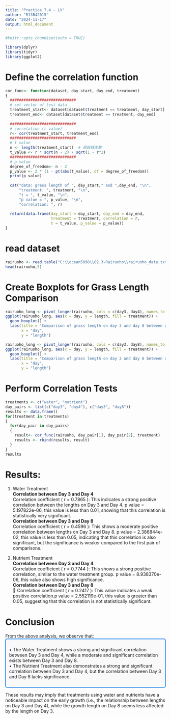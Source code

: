 ```yaml
---
title: "Practice 7.4 - LV"
author: "R13B42015"
date: "2024-11-17"
output: html_document
---
```


```r
#knitr::opts_chunk$set(echo = TRUE)
```

```r
library(dplyr)
library(tidyr)
library(ggplot2)
```

# Define the correlation function
```r
cor_func<- function(dataset, day_start, day_end, treatment)
{
  #############################
  # set vector of test data
  treatment_start<- dataset[dataset$treatment == treatment, day_start]
  treatment_end<- dataset[dataset$treatment == treatment, day_end]
  
  #############################
  # correlation (r value)
  r<- cor(treatment_start, treatment_end)
  #############################
  # t value
  n <- length(treatment_start)  # 假設樣本數
  t_value <- r * sqrt(n - 2) / sqrt(1 - r^2)
  #############################
  # p value
  degree_of_freedom<- n - 2
  p_value <- 2 * (1 - pt(abs(t_value), df = degree_of_freedom))
  print(p_value)
  
  cat("data: gress length of ", day_start," and ",day_end, "\n",
      "treatment: ", treatment, "\n",
      "t = ", t_value, "\n",
      "p value = ", p_value, "\n",
      "correlation: ", r)
  
  return(data.frame(day_start = day_start, day_end = day_end, 
                    treatment = treatment, correlation = r, 
                    t = t_value, p_value = p_value))
}
```

# read dataset
```r
rairuoho <- read.table("C:\\ocean5098\\02.3-Rairuoho\\rairuoho_data.txt", header = TRUE)
head(rairuoho,5)
```

# Create Boxplots for Grass Length Comparison
```r
rairuoho_long <- pivot_longer(rairuoho, cols = c(day3, day4), names_to = "day", values_to = "length")
ggplot(rairuoho_long, aes(x = day, y = length, fill = treatment)) +
  geom_boxplot() +
  labs(title = "Comparison of grass length on day 3 and day 8 between different treatments",
       x = "day",
       y = "length")

rairuoho_long <- pivot_longer(rairuoho, cols = c(day3, day8), names_to = "day", values_to = "length")
ggplot(rairuoho_long, aes(x = day, y = length, fill = treatment)) +
  geom_boxplot() +
  labs(title = "Comparison of grass length on day 3 and day 8 between different treatments",
       x = "day",
       y = "length")
```

# Perform Correlation Tests
```r
treatments <- c("water", "nutrient")
day_pairs <- list(c("day3", "day4"), c("day3", "day8"))
results <- data.frame()
for(treatment in treatments)
{
  for(day_pair in day_pairs)
  {
    result<- cor_func(rairuoho, day_pair[1], day_pair[2], treatment)
    results <- rbind(results, result)
  }
}
results
```

# Results:
1. Water Treatment<br>
  **Correlation between Day 3 and Day 4**<br>
    Correlation coefficient ( r = 0.7865 ): This indicates a strong positive correlation between the lengths on Day 3 and Day 4.
    p value = 5.197822e-06,  this value is less than 0.01, showing that this correlation is statistically very significant.<br>
  **Correlation between Day 3 and Day 8**<br>
    Correlation coefficient ( r = 0.4596 ): This shows a moderate positive correlation between lengths on Day 3 and Day 8.
    p value = 2.386844e-02, this value is less than 0.05, indicating that this correlation is also significant, but the significance is weaker compared to the first pair of comparisons.

2. Nutrient Treatment<br>
  **Correlation between Day 3 and Day 4**<br>
    Correlation coefficient ( r = 0.7744 ): This shows a strong positive correlation, similar to the water treatment group.
    p value = 8.938370e-06, this value also shows high significance.<br>
  **Correlation between Day 3 and Day 8**<br>
    	Correlation coefficient ( r = 0.2417 ): This value indicates a weak positive correlation.p value = 2.552119e-01, this value is greater than 0.05, suggesting that this correlation is not statistically significant.


# Conclusion
From the above analysis, we observe that:<br>
<div style="border: 2px solid #0073e6; padding: 10px; border-radius: 5px; background-color: #f9f9f9;">
•	The Water Treatment shows a strong and significant correlation between Day 3 and Day 4, while a moderate and significant correlation exists between Day 3 and Day 8.<br>
•	The Nutrient Treatment also demonstrates a strong and significant correlation between Day 3 and Day 4, but the correlation between Day 3 and Day 8 lacks significance.<br>
</div>


These results may imply that treatments using water and nutrients have a noticeable impact on the early growth (i.e., the relationship between lengths on Day 3 and Day 4), while the growth length on Day 8 seems less affected by the length on Day 3.
